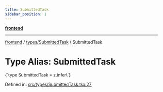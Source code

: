```yaml
---
title: SubmittedTask
sidebar_position: 1
---
```



[**frontend**](../../..)

***

[frontend](../../..) / [types/SubmittedTask](..) / SubmittedTask

# Type Alias: SubmittedTask

<CodeBlock language="ts">
{`type SubmittedTask = z.infer\<typeof [SubmittedTaskSchema](../variables/SubmittedTaskSchema)\>`}
</CodeBlock>

Defined in: [src/types/SubmittedTask.tsx:27](https://github.com/svsticky/CommitteeClash/blob/42e3ab31b18c9cdd65955be0ecd3ca0a2cb493b5/frontend/src/types/SubmittedTask.tsx#L27)
